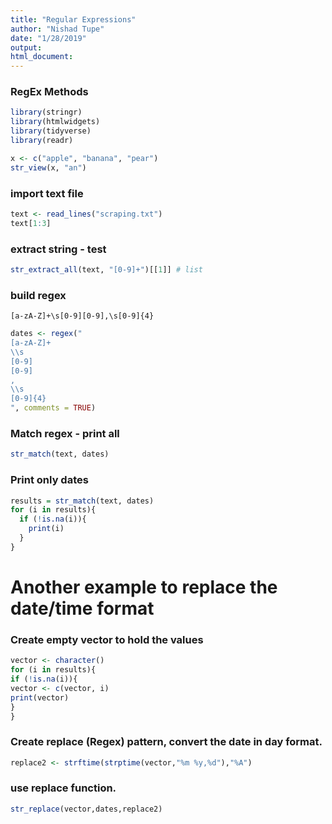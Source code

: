 ---
title: "Regular Expressions"
author: "Nishad Tupe"
date: "1/28/2019"
output:
html_document:   
---

### RegEx Methods

```{r echo=FALSE, warning=FALSE, message = FALSE}
library(stringr)
library(htmlwidgets)
library(tidyverse)
library(readr)
```

```{r}
x <- c("apple", "banana", "pear")
str_view(x, "an")
```

### import text file
```{r}
text <- read_lines("scraping.txt")
text[1:3]
```

### extract string - test
```{r}
str_extract_all(text, "[0-9]+")[[1]] # list 
```

### build regex
`[a-zA-Z]+\s[0-9][0-9],\s[0-9]{4}`

```{r}
dates <- regex("
[a-zA-Z]+
\\s
[0-9]
[0-9]
,
\\s
[0-9]{4}
", comments = TRUE)
```
### Match regex - print all
```{r}
str_match(text, dates)
```
### Print only dates
```{r}
results = str_match(text, dates)
for (i in results){
  if (!is.na(i)){
    print(i)
  }
}

```

# Another example to replace the date/time format

### Create empty vector to hold the values
```{r}
vector <- character()
for (i in results){
if (!is.na(i)){
vector <- c(vector, i)
print(vector)
}
}
```
### Create replace (Regex) pattern, convert the date in day format.
```{r}
replace2 <- strftime(strptime(vector,"%m %y,%d"),"%A")
```
### use replace function.
```{r}
str_replace(vector,dates,replace2)
```

